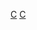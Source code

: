 {{Catnav|頁面分類|總類|維基百科模板|條目信息與編輯模板|小作品模板|社會學小作品模板|經濟小作品模板}}
{{Catnav|頁面分類|總類|維基百科模板|條目信息與編輯模板|小作品模板|社會學小作品模板|組織小作品模板}}
[[Category:經濟小作品模板|C]]
[[Category:組織小作品模板|C]]